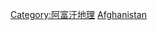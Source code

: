 {{Catnav|頁面分類|地理|水體|河流|各国河流}}
{{Catnav|頁面分類|地理|水體|河流|亚洲河流}}
{{Catnav|頁面分類|地理|地形|河流|各国河流}}
{{Catnav|頁面分類|地理|地形|河流|亚洲河流}}
{{Commonscat|Rivers of Afghanistan}}

[[Category:阿富汗地理|Category:阿富汗地理]]
[[Category:亚洲各国河流|Afghanistan]]
